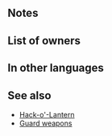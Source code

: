 {{Weapon Infobox
|tagid=SID_キャンセルの斧
|weaponType=Axe
|might=10
|range=1
|effect=Inflicts Special cooldown charge -1 on foe per attack during combat. (Only highest value applied. Does not stack.)
|cost=200
|exclusive=0
|statModifiers=0,10,0,0,0
|next=Guard Axe+
|promotionRarity=5
|promotionTier=1
|required=Steel Axe
|properties=random_all
}}
==Notes==
{{CooldownChargeMinus}}
==List of owners==
{{Skill Hero List}}
==In other languages==
{{OtherLanguages
|japanese=キャンセルの斧
|german=Wachtaxt
|spanishEU=Hacha cancelante
|spanishLA=Hacha guardiana
|french=Hache négation
|italian=Ascia arginante
|chineseTW=取消之斧
|portuguese=Mach. protetor
}}
==See also==
* [[Hack-o'-Lantern]]
* [[Skill families#Guard (cooldown charge)|Guard weapons]]
{{Weapons Navbox}}